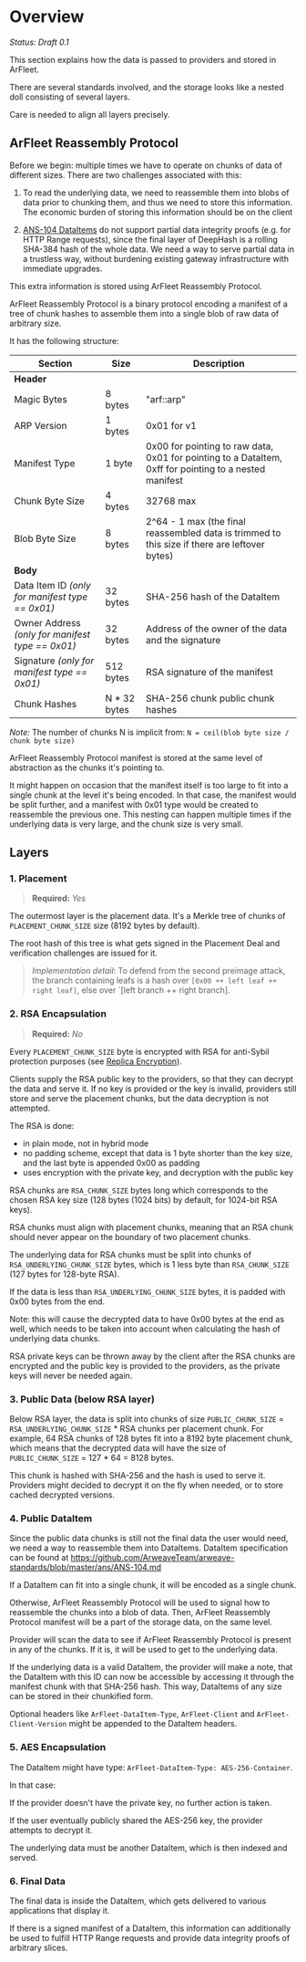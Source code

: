 # Overview

*Status: Draft 0.1*

This section explains how the data is passed to providers and stored in ArFleet.

There are several standards involved, and the storage looks like a nested doll consisting of several layers.

Care is needed to align all layers precisely.

## ArFleet Reassembly Protocol

Before we begin: multiple times we have to operate on chunks of data of different sizes. There are two challenges associated with this:

1. To read the underlying data, we need to reassemble them into blobs of data prior to chunking them, and thus we need to store this information. The economic burden of storing this information should be on the client

2. [ANS-104 DataItems](https://github.com/ArweaveTeam/arweave-standards/blob/master/ans/ANS-104.md) do not support partial data integrity proofs (e.g. for HTTP Range requests), since the final layer of DeepHash is a rolling SHA-384 hash of the whole data. We need a way to serve partial data in a trustless way, without burdening existing gateway infrastructure with immediate upgrades.

This extra information is stored using ArFleet Reassembly Protocol.

ArFleet Reassembly Protocol is a binary protocol encoding a manifest of a tree of chunk hashes to assemble them into a single blob of raw data of arbitrary size.

It has the following structure:

| Section | Size | Description |
|---------|------|-------------|
| **Header** | | |
| Magic Bytes | 8 bytes | "arf::arp" |
| ARP Version | 1 bytes | 0x01 for v1 |
| Manifest Type | 1 byte | 0x00 for pointing to raw data, 0x01 for pointing to a DataItem, 0xff for pointing to a nested manifest |
| Chunk Byte Size | 4 bytes | 32768 max |
| Blob Byte Size | 8 bytes | 2^64 - 1 max (the final reassembled data is trimmed to this size if there are leftover bytes) |
| **Body** | | |
| Data Item ID *(only for manifest type == 0x01)* | 32 bytes | SHA-256 hash of the DataItem |
| Owner Address *(only for manifest type == 0x01)* | 32 bytes | Address of the owner of the data and the signature |
| Signature *(only for manifest type == 0x01)* | 512 bytes | RSA signature of the manifest |
| Chunk Hashes | N * 32 bytes | SHA-256 chunk public chunk hashes |

*Note:* The number of chunks N is implicit from: `N = ceil(blob byte size / chunk byte size)`

ArFleet Reassembly Protocol manifest is stored at the same level of abstraction as the chunks it's pointing to.

It might happen on occasion that the manifest itself is too large to fit into a single chunk at the level it's being encoded. In that case, the manifest would be split further, and a manifest with 0x01 type would be created to reassemble the previous one. This nesting can happen multiple times if the underlying data is very large, and the chunk size is very small.

## Layers

### 1. Placement

> **Required:** *Yes*

The outermost layer is the placement data. It's a Merkle tree of chunks of `PLACEMENT_CHUNK_SIZE` size (8192 bytes by default).

The root hash of this tree is what gets signed in the Placement Deal and verification challenges are issued for it.

> *Implementation detail*: To defend from the second preimage attack, the branch containing leafs is a hash over `[0x00 ++ left leaf ++ right leaf]`, else over `[left branch ++ right branch].

### 2. RSA Encapsulation

> **Required:** *No*

Every `PLACEMENT_CHUNK_SIZE` byte is encrypted with RSA for anti-Sybil protection purposes (see [Replica Encryption](/docs/learn-arfleet/replica-encryption)).

Clients supply the RSA public key to the providers, so that they can decrypt the data and serve it. If no key is provided or the key is invalid, providers still store and serve the placement chunks, but the data decryption is not attempted.

The RSA is done:

- in plain mode, not in hybrid mode
- no padding scheme, except that data is 1 byte shorter than the key size, and the last byte is appended 0x00 as padding
- uses encryption with the private key, and decryption with the public key

RSA chunks are `RSA_CHUNK_SIZE` bytes long which corresponds to the chosen RSA key size (128 bytes (1024 bits) by default, for 1024-bit RSA keys).

RSA chunks must align with placement chunks, meaning that an RSA chunk should never appear on the boundary of two placement chunks.

The underlying data for RSA chunks must be split into chunks of `RSA_UNDERLYING_CHUNK_SIZE` bytes, which is 1 less byte than `RSA_CHUNK_SIZE` (127 bytes for 128-byte RSA).

If the data is less than `RSA_UNDERLYING_CHUNK_SIZE` bytes, it is padded with 0x00 bytes from the end.

Note: this will cause the decrypted data to have 0x00 bytes at the end as well, which needs to be taken into account when calculating the hash of underlying data chunks.

RSA private keys can be thrown away by the client after the RSA chunks are encrypted and the public key is provided to the providers, as the private keys will never be needed again.

### 3. Public Data (below RSA layer)

Below RSA layer, the data is split into chunks of size `PUBLIC_CHUNK_SIZE` = `RSA_UNDERLYING_CHUNK_SIZE` * RSA chunks per placement chunk. For example, 64 RSA chunks of 128 bytes fit into a 8192 byte placement chunk, which means that the decrypted data will have the size of `PUBLIC_CHUNK_SIZE` = 127 * 64 = 8128 bytes.

This chunk is hashed with SHA-256 and the hash is used to serve it. Providers might decided to decrypt it on the fly when needed, or to store cached decrypted versions.

### 4. Public DataItem

Since the public data chunks is still not the final data the user would need, we need a way to reassemble them into DataItems. DataItem specification can be found at https://github.com/ArweaveTeam/arweave-standards/blob/master/ans/ANS-104.md

If a DataItem can fit into a single chunk, it will be encoded as a single chunk.

Otherwise, ArFleet Reassembly Protocol will be used to signal how to reassemble the chunks into a blob of data. Then, ArFleet Reassembly Protocol manifest will be a part of the storage data, on the same level.

Provider will scan the data to see if ArFleet Reassembly Protocol is present in any of the chunks. If it is, it will be used to get to the underlying data.

If the underlying data is a valid DataItem, the provider will make a note, that the DataItem with this ID can now be accessible by accessing it through the manifest chunk with that SHA-256 hash. This way, DataItems of any size can be stored in their chunkified form.

Optional headers like `ArFleet-DataItem-Type`, `ArFleet-Client` and `ArFleet-Client-Version` might be appended to the DataItem headers.

### 5. AES Encapsulation

The DataItem might have type: `ArFleet-DataItem-Type: AES-256-Container`.

In that case:

If the provider doesn't have the private key, no further action is taken.

If the user eventually publicly shared the AES-256 key, the provider attempts to decrypt it.

The underlying data must be another DataItem, which is then indexed and served.

### 6. Final Data

The final data is inside the DataItem, which gets delivered to various applications that display it.

If there is a signed manifest of a DataItem, this information can additionally be used to fulfill HTTP Range requests and provide data integrity proofs of arbitrary slices.